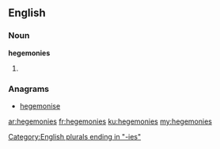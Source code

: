 ==English==

===Noun===
'''hegemonies'''

# {{plural of|hegemony}}

===Anagrams===
* [[hegemonise#English|hegemonise]]

[[Category:English plurals ending in "-ies"]]

[[ar:hegemonies]]
[[fr:hegemonies]]
[[ku:hegemonies]]
[[my:hegemonies]]
